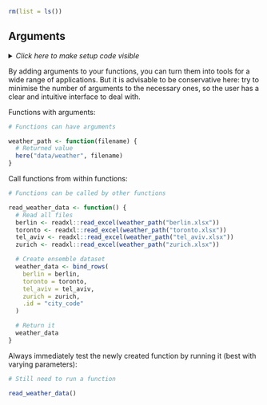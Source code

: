 ```r
rm(list = ls())
```


## Arguments {#args}

<details><summary>*Click here to make setup code visible*</summary>
```r
### Arguments

```
```r
library(tidyverse)
library(here)
```
</details>

By adding arguments to your functions, you can turn them into tools for a wide range of applications.
But it is advisable to be conservative here: try to minimise the number of arguments to the necessary ones, so the user has a clear and intuitive interface to deal with.

Functions with arguments:

```r
# Functions can have arguments
```
```r
weather_path <- function(filename) {
  # Returned value
  here("data/weather", filename)
}
```

Call functions from within functions:

```r
# Functions can be called by other functions
```
```r
read_weather_data <- function() {
  # Read all files
  berlin <- readxl::read_excel(weather_path("berlin.xlsx"))
  toronto <- readxl::read_excel(weather_path("toronto.xlsx"))
  tel_aviv <- readxl::read_excel(weather_path("tel_aviv.xlsx"))
  zurich <- readxl::read_excel(weather_path("zurich.xlsx"))

  # Create ensemble dataset
  weather_data <- bind_rows(
    berlin = berlin,
    toronto = toronto,
    tel_aviv = tel_aviv,
    zurich = zurich,
    .id = "city_code"
  )

  # Return it
  weather_data
}
```

Always immediately test the newly created function by running it (best with varying parameters):

```r
# Still need to run a function
```
```r
read_weather_data()
```

